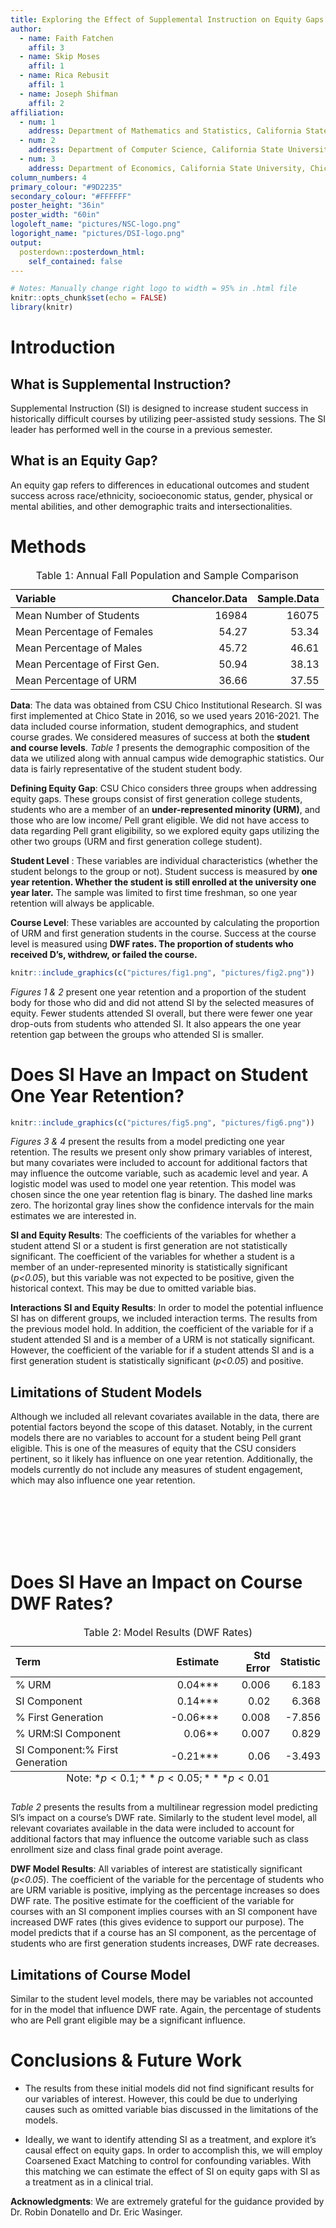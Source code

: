 ```yaml
---
title: Exploring the Effect of Supplemental Instruction on Equity Gaps
author:
  - name: Faith Fatchen
    affil: 3
  - name: Skip Moses
    affil: 1
  - name: Rica Rebusit
    affil: 1
  - name: Joseph Shifman
    affil: 2
affiliation:
  - num: 1
    address: Department of Mathematics and Statistics, California State University, Chico
  - num: 2
    address: Department of Computer Science, California State University, Chico
  - num: 3
    address: Department of Economics, California State University, Chico
column_numbers: 4
primary_colour: "#9D2235"
secondary_colour: "#FFFFFF"
poster_height: "36in"
poster_width: "60in"
logoleft_name: "pictures/NSC-logo.png"
logoright_name: "pictures/DSI-logo.png"
output: 
  posterdown::posterdown_html:
    self_contained: false
---
```


<style>
.poster_title {
  width: 50%;
  text-align: center;
  float: left;
  align-items: center;
  justify-content: center;
  padding: 30px;
  margin-top: 0.1in;
  margin-bottom: 0.1in;
}

.logo_left {
  width: 25%;
  display: flex;
  align-items: center;
  justify-content: center;
}

.logo_right {
  width: 9%;
  display: flex;
  align-items: center;
  justify-content: center;
}

</style>


```r
# Notes: Manually change right logo to width = 95% in .html file
knitr::opts_chunk$set(echo = FALSE)
library(knitr)
```
# Introduction
## **What is Supplemental Instruction? **

Supplemental Instruction (SI) is designed to increase student success in historically difficult courses by utilizing peer-assisted study sessions. The SI leader has performed well in the course in a previous semester.  

## **What is an Equity Gap?**
An equity gap  refers to differences in educational outcomes and student success across race/ethnicity, socioeconomic status, gender, physical or mental abilities, and other demographic traits and intersectionalities.

# Methods

  <table>
<caption>Table 1: Annual Fall Population and Sample Comparison</caption>
 <thead>
  <tr>
   <th style="text-align:left;"> Variable </th>
   <th style="text-align:right;"> Chancelor.Data </th>
   <th style="text-align:right;"> Sample.Data </th>
  </tr>
 </thead>
<tbody>
  <tr>
   <td style="text-align:left;"> Mean Number of Students </td>
   <td style="text-align:right;"> 16984 </td>
   <td style="text-align:right;"> 16075 </td>
  </tr>
  <tr>
   <td style="text-align:left;"> Mean Percentage of Females </td>
   <td style="text-align:right;"> 54.27 </td>
   <td style="text-align:right;"> 53.34 </td>
  </tr>
  <tr>
   <td style="text-align:left;"> Mean Percentage of Males </td>
   <td style="text-align:right;"> 45.72 </td>
   <td style="text-align:right;"> 46.61 </td>
  </tr>
  <tr>
   <td style="text-align:left;"> Mean Percentage of First Gen. </td>
   <td style="text-align:right;"> 50.94 </td>
   <td style="text-align:right;"> 38.13 </td>
  </tr>
  <tr>
   <td style="text-align:left;"> Mean Percentage of URM </td>
   <td style="text-align:right;"> 36.66 </td>
   <td style="text-align:right;"> 37.55 </td>
  </tr>
</tbody>
</table>

**Data**: The data was obtained from CSU Chico Institutional Research. SI was first implemented at Chico State in 2016, so we used years 2016-2021. The data included course information, student demographics, and student course grades. We considered measures of success at both the **student and course levels**. _Table 1_ presents the demographic composition of the data we utilized along with annual campus wide demographic statistics. Our data is fairly representative of the student student body.

**Defining Equity Gap**: CSU Chico considers three groups when addressing equity gaps. These groups consist of first generation college students, students who are a member of an **under-represented minority (URM)**, and those who are low income/ Pell grant eligible. We did not have access to data regarding Pell grant eligibility, so we explored equity gaps utilizing the other two groups (URM and first generation college student).

**Student Level** : These variables are individual characteristics (whether the student belongs to the group or not). Student success is measured by **one year retention. Whether the student is still enrolled at the university one year later.** The sample was limited to first time freshman, so one year retention will always be applicable. 

**Course Level**: These variables are accounted by calculating the proportion of URM and first generation students in the course. Success at the course level is measured using **DWF rates. The proportion of students who received D's, withdrew, or failed the course.**

```r
knitr::include_graphics(c("pictures/fig1.png", "pictures/fig2.png"))
```

*Figures 1 & 2* present one year retention and a proportion of the student body for those who did and did not attend SI by the selected measures of equity. Fewer students attended SI overall, but there were fewer one year drop-outs from students who attended SI. It also appears the one year retention gap between the groups who attended SI is smaller.

# Does SI Have an Impact on Student One Year Retention? 

```r
knitr::include_graphics(c("pictures/fig5.png", "pictures/fig6.png"))
```

*Figures 3 & 4* present the results from a model predicting one year retention. The results we present only show primary variables of interest, but many covariates were included to account for additional factors that may influence the outcome variable, such as academic level and year. A logistic model was used to model one year retention. This model was chosen since the one year retention flag is binary. The dashed line marks zero. The horizontal gray lines show the confidence intervals for the main estimates we are interested in.

**SI and Equity Results**: The coefficients of the variables for whether a student attend SI or a student is first generation are not statistically significant. The coefficient of the variables for whether a student is a member of an under-represented minority is statistically significant (*p<0.05*), but this variable was not expected to be positive, given the historical context. This may be due to omitted variable bias.

**Interactions SI and Equity Results**: In order to model the potential influence SI has on different groups, we included interaction terms. The results from the previous model hold. In addition, the coefficient of the variable for if a student attended SI and is a member of a URM is not statically significant. However, the coefficient of the variable for if a student attends SI and is a first generation student is statistically significant (*p<0.05*) and positive.

## **Limitations of Student Models**

Although we included all relevant covariates available in the data, there are potential factors beyond the scope of this dataset. Notably, in the current models there are no variables to account for a student being Pell grant eligible. This is one of the measures of equity that the CSU considers pertinent, so it likely has influence on one year retention. Additionally, the models currently do not include any measures of student engagement, which may also influence one year retention.

<br/>
<br/>
<br/>
<br/>
<br/>

# Does SI Have an Impact on Course DWF Rates?
  
<table>
<caption>Table 2: Model Results (DWF Rates) </caption>
 <caption style="caption-side:bottom">Note: $*p<0.1; **p<0.05; ***p<0.01$</caption>
 <thead>
  <tr>
   <th style="text-align:left;"> Term </th>
   <th style="text-align:right;"> Estimate </th>
   <th style="text-align:right;"> Std Error </th>
   <th style="text-align:right;"> Statistic </th>
  </tr>
 </thead>
<tbody>
  <tr>
   <td style="text-align:left;"> % URM </td>
   <td style="text-align:right;"> 0.04*** </td>
   <td style="text-align:right;"> 0.006 </td>
   <td style="text-align:right;"> 6.183 </td>
  </tr>
  <tr>
   <td style="text-align:left;"> SI Component </td>
   <td style="text-align:right;"> 0.14*** </td>
   <td style="text-align:right;"> 0.02 </td>
   <td style="text-align:right;"> 6.368 </td>
  </tr>
  <tr>
   <td style="text-align:left;"> % First Generation  </td>
   <td style="text-align:right;"> -0.06*** </td>
   <td style="text-align:right;"> 0.008 </td>
   <td style="text-align:right;"> -7.856 </td>
  </tr>
  <tr>
   <td style="text-align:left;"> % URM:SI Component </td>
   <td style="text-align:right;"> 0.06** </td>
   <td style="text-align:right;"> 0.007 </td>
   <td style="text-align:right;"> 0.829 </td>
  </tr>
  <tr>
   <td style="text-align:left;"> SI Component:% First Generation </td>
   <td style="text-align:right;"> -0.21*** </td>
   <td style="text-align:right;"> 0.06 </td>
   <td style="text-align:right;"> -3.493 </td>
  </tr>
</tbody>
</table>

*Table 2* presents the results from a multilinear regression model predicting SI's impact on a course's DWF rate. Similarly to the student level model, all relevant covariates available in the data were included to account for additional factors that may influence the outcome variable such as class enrollment size and class final grade point average.

**DWF Model Results**: All variables of interest are statistically significant (*p<0.05*). The coefficient of the variable for the percentage of students who are URM variable is positive, implying as the percentage increases so does DWF rate. The positive estimate for the coefficient of the variable for courses with an SI component implies courses with an SI component have increased DWF rates (this gives evidence to support our purpose). The model predicts that if a course has an SI component, as the percentage of students who are first generation students increases, DWF rate decreases.

## **Limitations of Course Model**
Similar to the student level models, there may be variables not accounted for in the model that influence DWF rate. Again, the percentage of students who are Pell grant eligible may be a significant influence.

# Conclusions & Future Work

* The results from these initial models did not find significant results for our variables of interest. However, this could be due to underlying causes such as omitted variable bias discussed in the limitations of the models.

* Ideally, we want to identify attending SI as a treatment, and explore it's causal effect on equity gaps.
In order to accomplish this, we will employ Coarsened Exact Matching to control for confounding variables. 
With this matching we can estimate the effect of SI on equity gaps with SI as a treatment as in a clinical trial. 

**Acknowledgments**: We are extremely grateful for the guidance provided by Dr. Robin Donatello and Dr. Eric Wasinger.